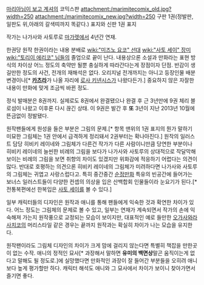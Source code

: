 [[마리아님이 보고 계셔]]의 코믹스판
attachment:/marimitecomix_old.jpg?width=250 attachment:/marimitecomix_new.jpg?width=250
구판 1권(정발판, 일판도 위,아래의 갈색띠까지 똑같다.) 표지와 신판 1권 표지

작가는 나가사와 사토루로 [[마가렛]]에서 4년간 연재. 

한권당 원작 한권이라는 내용 분배로 [[wiki:"미즈노 요코" 선대]] [[wiki:"사토 세이" 장미]][[wiki:"토리이 에리코" 님들]]의 졸업으로 끝이 난다. 내용상으론 소설과 만화라는 표현 방식의 차이상 어느 정도의 축약만 될뿐 충실하게 따라간다는게 장점이자 단점. 반감이 생길만한 정도의 사건, 전개의 재해석은 없다. 오리지널 전개까지는 아니고 등장인물 배분 변경이나[* '''[[카츠라]]'''가 나올 자리에 [[로사 키넨시스]]가 나왔다든가.] 중요하지 않은 자잘한 내용이 만화에 맞게 조금씩 바뀐 정도.

정식 발매분은 8권까지. 실제로도 8권에서 완결됐으나 완결 후 근 3년만에 9권 체리 블로섬이 나왔고 이후론 다시 끊긴 상태. 이 9권은 발간 후 '''또''' 3년이 지난 2013년 10월에 뜬금없이 정발됐다.

원작팬들에게 원성을 들은 부분은 그림의 문제.[* 항목 맨위의 1권 표지의 뭔가 말하기 미묘한 그림체는 1권 안에서 급격하게 정리돼서 2권부터는 확나아진다.] 원작의 일러스트 담당 히비키 레이네와 그림체가 다른건 작가가 다른 사람이니만큼 당연한 부분이나 히비키 레이네의 늘씬한 비례의 그림을 보다가 나가사와 사토루의 상대적으로 작달막해보이는 비례의 그림을 보면 취향의 차이도 있겠지만 위화감에 적응하기 어렵다는 의견이 많다. 반대로 호평하는 의견으론 히비키 레이네의 그림체가 미려하다면 나가사와 사토루의 그림체는 귀엽고 사랑스럽다고. 특히 중간중간 [[순정만화]] 특유의 빈공간에 들어가는 보너스 일러스트들이 다양한 컨셉의 의상을 입은 산백합회 인물들이라 눈요기가 된다.[* 전통복편에선 한복입은 [[사토 세이]]를 볼 수 있다.]

일부 캐릭터들의 디자인은 원작과 애니를 통해 팬들에게 익숙한 것과 확연한 차이가 있다. 어느 정도는 그림체의 문제로 볼 수 있고, 일부는 연재가 계속되면서 작가의 손에 익숙해져 가는지 원작풍으로 교정되는 모습이 보이지만, 대표적인 예로 들만한 [[오가사와라 사치코]]의 머리스타일 같은 경우는 끝까지 원작과는 확실히 차이가 나는 모습을 유지한다.

원작팬이라도 그림체 디자인의 차이가 크게 맘에 걸리지 않는다면 특별히 책잡을 만한곳이 없는 수작. 애니의 정적인 묘사[* 과장해서 말하면 '''유미의 백면상'''말곤 움직이는게 없다고 말해도 될 정도로.]에 실망했다면 만화적인 과장이 잘 들어간 부분들을 오히려 애니보다 높게 평가할만 하다. 캐릭터 해석도 애니와 그 묘사에서 차이가 보이니 찾아가면서 즐기면 좋다.
